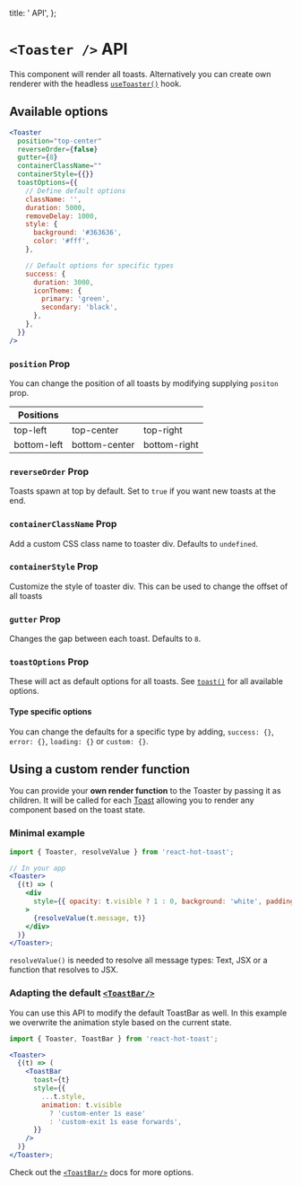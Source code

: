 
  title: '<Toaster/> API',
};


# `<Toaster />` API

This component will render all toasts. Alternatively you can create own renderer with the headless [`useToaster()`](/docs/use-toaster) hook.

## Available options

```jsx
<Toaster
  position="top-center"
  reverseOrder={false}
  gutter={8}
  containerClassName=""
  containerStyle={{}}
  toastOptions={{
    // Define default options
    className: '',
    duration: 5000,
    removeDelay: 1000,
    style: {
      background: '#363636',
      color: '#fff',
    },

    // Default options for specific types
    success: {
      duration: 3000,
      iconTheme: {
        primary: 'green',
        secondary: 'black',
      },
    },
  }}
/>
```

### `position` Prop

You can change the position of all toasts by modifying supplying `positon` prop.

| Positions   |               |              |
| ----------- | ------------- | ------------ |
| top-left    | top-center    | top-right    |
| bottom-left | bottom-center | bottom-right |

### `reverseOrder` Prop

Toasts spawn at top by default. Set to `true` if you want new toasts at the end.

### `containerClassName` Prop

Add a custom CSS class name to toaster div. Defaults to `undefined`.

### `containerStyle` Prop

Customize the style of toaster div. This can be used to change the offset of all toasts

### `gutter` Prop

Changes the gap between each toast. Defaults to `8`.

### `toastOptions` Prop

These will act as default options for all toasts. See [`toast()`](/docs/toast) for all available options.

#### Type specific options

You can change the defaults for a specific type by adding, `success: {}`, `error: {}`, `loading: {}` or `custom: {}`.

## Using a custom render function

You can provide your **own render function** to the Toaster by passing it as children. It will be called for each [Toast](https://github.com/timolins/react-hot-toast/blob/main/src/core/types.ts#L34) allowing you to render any component based on the toast state.

### Minimal example

```jsx
import { Toaster, resolveValue } from 'react-hot-toast';

// In your app
<Toaster>
  {(t) => (
    <div
      style={{ opacity: t.visible ? 1 : 0, background: 'white', padding: 8 }}
    >
      {resolveValue(t.message, t)}
    </div>
  )}
</Toaster>;
```

`resolveValue()` is needed to resolve all message types: Text, JSX or a function that resolves to JSX.

### Adapting the default [`<ToastBar/>`](/docs/toast-bar)

You can use this API to modify the default ToastBar as well. In this example we overwrite the animation style based on the current state.

```jsx
import { Toaster, ToastBar } from 'react-hot-toast';

<Toaster>
  {(t) => (
    <ToastBar
      toast={t}
      style={{
        ...t.style,
        animation: t.visible
          ? 'custom-enter 1s ease'
          : 'custom-exit 1s ease forwards',
      }}
    />
  )}
</Toaster>;
```

Check out the [`<ToastBar/>`](/docs/toast-bar) docs for more options.
